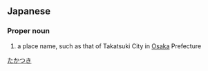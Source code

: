 ==Japanese==
{{ja-kanjitab|たか|つき|yomi=k}}

===Proper noun===
{{ja-pos|たかつき|proper}}

# a place name, such as that of Takatsuki City in [[Osaka]] Prefecture

[[Category:ja:Cities|たかつき]]